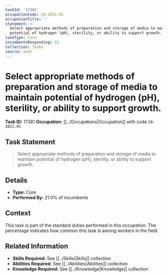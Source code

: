 ```yaml
---
taskId: '17381'
occupationCode: 29-2011.01
occupationTitle: ''
statement: >-
  Select appropriate methods of preparation and storage of media to maintain
  potential of hydrogen (pH), sterility, or ability to support growth.
taskType: Core
incumbentsResponding: 21
collection: Tasks
source: onet
---
```

# Select appropriate methods of preparation and storage of media to maintain potential of hydrogen (pH), sterility, or ability to support growth.

**Task ID:** 17381
**Occupation:** [[../Occupations|Occupation]] with code `29-2011.01`

## Task Statement

> Select appropriate methods of preparation and storage of media to maintain potential of hydrogen (pH), sterility, or ability to support growth.

## Details

- **Type:** Core
- **Performed By:** 21.0% of incumbents

## Context

This task is part of the standard duties performed in this occupation. The percentage indicates how common this task is among workers in the field.

## Related Information

- **Skills Required:** See [[../Skills|Skills]] collection
- **Abilities Required:** See [[../Abilities|Abilities]] collection
- **Knowledge Required:** See [[../Knowledge|Knowledge]] collection
